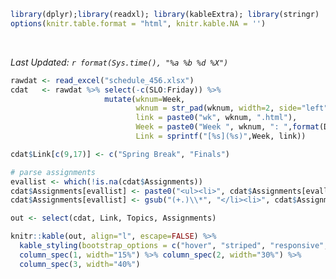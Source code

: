 
```r
library(dplyr);library(readxl); library(kableExtra); library(stringr)
options(knitr.table.format = "html", knitr.kable.NA = '') 
```
<br>

_Last Updated: `r format(Sys.time(), "%a %b %d %X")` _
<br>
```r
rawdat <- read_excel("schedule_456.xlsx")
cdat   <- rawdat %>% select(-c(SLO:Friday)) %>% 
                     mutate(wknum=Week,
                            wknum = str_pad(wknum, width=2, side="left", pad="0"),
                            link = paste0("wk", wknum, ".html"), 
                            Week = paste0("Week ", wknum, ": ",format(Date, format="%b %d")), 
                            Link = sprintf("[%s](%s)",Week, link))

cdat$Link[c(9,17)] <- c("Spring Break", "Finals")

# parse assignments
evallist <- which(!is.na(cdat$Assignments))
cdat$Assignments[evallist] <- paste0("<ul><li>", cdat$Assignments[evallist], "</li></ul>")
cdat$Assignments[evallist] <- gsub("(+.)\\*", "</li><li>", cdat$Assignments[evallist])
```

```r
out <- select(cdat, Link, Topics, Assignments)

knitr::kable(out, align="l", escape=FALSE) %>% 
  kable_styling(bootstrap_options = c("hover", "striped", "responsive", "bordered")) %>% 
  column_spec(1, width="15%") %>% column_spec(2, width="30%") %>% 
  column_spec(3, width="40%")
```

